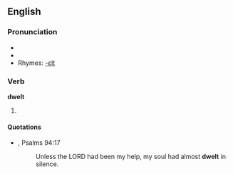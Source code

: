 ==English==

===Pronunciation===
*{{IPA|/'dwεlt/}}
*{{audio|en-us-dwelt.ogg|Audio (US)}}
*Rhymes: [[Rhymes:English:-ɛlt|-ɛlt]]

===Verb===
'''dwelt'''

# {{past of|dwell}}

====Quotations====
*{{RQ:Authorized Version}}, Psalms 94:17
*: Unless the LORD had been my help, my soul had almost '''dwelt''' in silence.